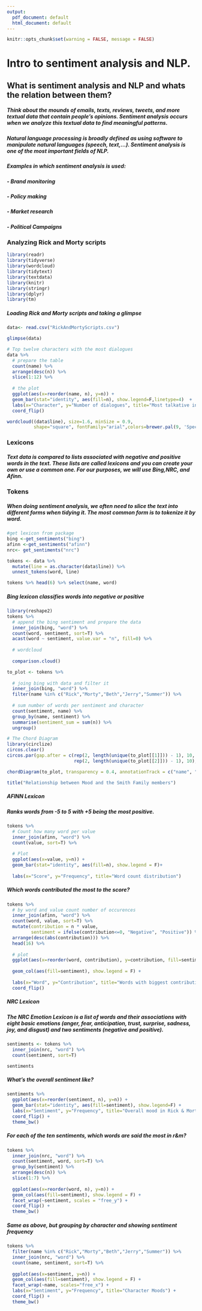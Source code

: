 ```yaml
---
output:
  pdf_document: default
  html_document: default
---
```

```r
knitr::opts_chunk$set(warning = FALSE, message = FALSE) 
```
# Intro to sentiment analysis and NLP.

## What is sentiment analysis and NLP and whats the relation between them?

##### Think about the mounds of emails, texts, reviews, tweets, and more textual data that contain people's opinions. Sentiment analysis occurs when we analyze this textual data to find meaningful patterns.  

##### Natural language processing is broadly defined as using software to manipulate natural languages (speech, text,...). Sentiment analysis is one of the most important fields of NLP.

##### Examples in which sentiment analysis is used:
##### - Brand monitoring  
##### - Policy making
##### - Market research
#####  - Political Campaigns 


### Analyzing Rick and Morty scripts

```r
library(readr)
library(tidyverse)
library(wordcloud)
library(tidytext)
library(textdata)
library(knitr)
library(stringr)
library(dplyr)
library(tm)
```

##### Loading Rick and Morty scripts and taking a glimpse

```r
data<- read.csv("RickAndMortyScripts.csv")

glimpse(data)

```



```r
# Top twelve characters with the most dialogues
data %>% 
  # prepare the table
  count(name) %>%
  arrange(desc(n)) %>% 
  slice(1:12) %>%
  
  # the plot
  ggplot(aes(x=reorder(name, n), y=n)) +
  geom_bar(stat="identity", aes(fill=n), show.legend=F,linetype=4)  +
  labs(x="Character", y="Number of dialogues", title="Most talkative in Rick & Morty") +
  coord_flip()

```



```r
wordcloud((data$line), size=1.6, minSize = 0.9,
          shape="square", fontFamily="arial",colors=brewer.pal(9, 'Spectral'))
```

### Lexicons

##### Text data is compared to lists associated with negative and positive words in the text. These lists are called lexicons and you can create your own or use a common one. For our purposes, we will use Bing,NRC, and Afinn. 

### Tokens

##### When doing sentiment analysis, we often need to slice the text into different forms when tidying it. The most common form is to tokenize it by word. 



```r
#get lexicon from package
bing <-get_sentiments("bing")
afinn <-get_sentiments("afinn")
nrc<- get_sentiments("nrc")

tokens <- data %>% 
  mutate(line = as.character(data$line)) %>% 
  unnest_tokens(word, line)

tokens %>% head(6) %>% select(name, word)

```


##### Bing lexicon classifies words into negative or positive

```r
library(reshape2)
tokens %>% 
  # append the bing sentiment and prepare the data
  inner_join(bing, "word") %>%
  count(word, sentiment, sort=T) %>% 
  acast(word ~ sentiment, value.var = "n", fill=0) %>% 
  
  # wordcloud
  
  comparison.cloud()
```

```r

to_plot <- tokens %>% 
  
  # joing bing with data and filter it
  inner_join(bing, "word") %>% 
  filter(name %in% c("Rick","Morty","Beth","Jerry","Summer")) %>% 
  
  # sum number of words per sentiment and character
  count(sentiment, name) %>% 
  group_by(name, sentiment) %>% 
  summarise(sentiment_sum = sum(n)) %>% 
  ungroup()

# The Chord Diagram  
library(circlize)
circos.clear()
circos.par(gap.after = c(rep(2, length(unique(to_plot[[1]])) - 1), 10,
                         rep(2, length(unique(to_plot[[2]])) - 1), 10), gap.degree=2)

chordDiagram(to_plot, transparency = 0.4, annotationTrack = c("name", "grid"))

title("Relationship between Mood and the Smith Family members")

```


##### AFINN Lexicon
##### Ranks words from -5 to 5 with +5 being the most positive. 

```r

tokens %>% 
  # Count how many word per value
  inner_join(afinn, "word") %>% 
  count(value, sort=T) %>%
  
  # Plot
  ggplot(aes(x=value, y=n)) +
  geom_bar(stat="identity", aes(fill=n), show.legend = F)+
  
  labs(x="Score", y="Frequency", title="Word count distribution") 

```


##### Which words contributed the most to the score?
```r
tokens %>% 
  # by word and value count number of occurences
  inner_join(afinn, "word") %>% 
  count(word, value, sort=T) %>% 
  mutate(contribution = n * value,
         sentiment = ifelse(contribution<=0, "Negative", "Positive")) %>% 
  arrange(desc(abs(contribution))) %>% 
  head(16) %>% 
  
  # plot
  ggplot(aes(x=reorder(word, contribution), y=contribution, fill=sentiment)) +
  
  geom_col(aes(fill=sentiment), show.legend = F) +
  
  labs(x="Word", y="Contribution", title="Words with biggest contributions in moods") +
  coord_flip() 
```


##### NRC Lexicon

##### The NRC Emotion Lexicon is a list of words and their associations with eight basic emotions (anger, fear, anticipation, trust, surprise, sadness, joy, and disgust) and two sentiments (negative and positive).

```r

sentiments <- tokens %>% 
  inner_join(nrc, "word") %>%
  count(sentiment, sort=T)

sentiments
```

##### What's the overall sentiment like?
```r
sentiments %>% 
  ggplot(aes(x=reorder(sentiment, n), y=n)) +
  geom_bar(stat="identity", aes(fill=sentiment), show.legend=F) +
  labs(x="Sentiment", y="Frequency", title="Overall mood in Rick & Morty") +
  coord_flip() + 
  theme_bw()
```
##### For each of the ten sentiments, which words are said the most in r&m?

```r
tokens %>% 
  inner_join(nrc, "word") %>% 
  count(sentiment, word, sort=T) %>% 
  group_by(sentiment) %>% 
  arrange(desc(n)) %>% 
  slice(1:7) %>% 
  
  ggplot(aes(x=reorder(word, n), y=n)) +
  geom_col(aes(fill=sentiment), show.legend = F) +
  facet_wrap(~sentiment, scales = "free_y") +
  coord_flip() +
  theme_bw() 
```

##### Same as above, but grouping by character and showing sentiment frequency

```r
tokens %>% 
  filter(name %in% c("Rick","Morty","Beth","Jerry","Summer")) %>% 
  inner_join(nrc, "word") %>% 
  count(name, sentiment, sort=T) %>% 
  
  ggplot(aes(x=sentiment, y=n)) +
  geom_col(aes(fill=sentiment), show.legend = F) +
  facet_wrap(~name, scales="free_x") +
  labs(x="Sentiment", y="Frequency", title="Character Moods") +
  coord_flip() +
  theme_bw() 

```




